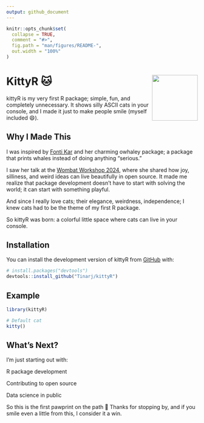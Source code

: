 ```yaml
---
output: github_document
---
```

<!-- README.md is generated from README.Rmd. Please edit that file -->

```r
knitr::opts_chunk$set(
  collapse = TRUE,
  comment = "#>",
  fig.path = "man/figures/README-",
  out.width = "100%"
)
```

# KittyR 🐱  <img src="man/figures/kittyR_sticker.png" align="right" alt="" width="120" />


<!-- badges: start -->
<!-- badges: end -->

kittyR is my very first R package; simple, fun, and completely unnecessary.
It shows silly ASCII cats in your console, and I made it just to make people smile (myself included 😄).

## Why I Made This

I was inspired by [Fonti Kar](https://github.com/fontikar/ohwhaley) and her charming owhaley package; a package that prints whales instead of doing anything "serious."

I saw her talk at the [Wombat Workshop 2024](https://github.com/fontikar/silly-wombat/blob/main/slides.pdf), where she shared how joy, silliness, and weird ideas can live beautifully in open source. It made me realize that package development doesn’t have to start with solving the world; it can start with something playful.

And since I really love cats; their elegance, weirdness, independence; I knew cats had to be the theme of my first R package.

So kittyR was born: a colorful little space where cats can live in your console.


## Installation

You can install the development version of kittyR from [GitHub](https://github.com/) with:

``` r
# install.packages("devtools")
devtools::install_github("Tinarj/kittyR")
```

## Example



```r
library(kittyR)

# Default cat
kitty()
```

## What’s Next?

I'm just starting out with:

R package development

Contributing to open source

Data science in public

So this is the first pawprint on the path 🐾
Thanks for stopping by, and if you smile even a little from this, I consider it a win.


